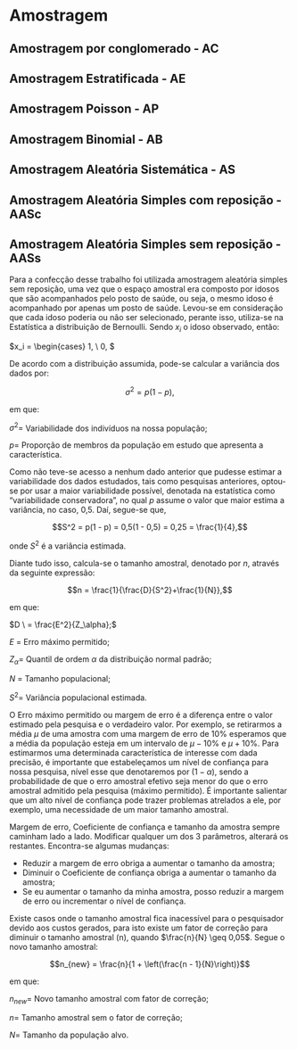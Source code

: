 # Amostragem

## Amostragem por conglomerado - AC

## Amostragem Estratificada - AE

## Amostragem Poisson - AP

## Amostragem Binomial - AB

## Amostragem Aleatória Sistemática - AS

## Amostragem Aleatória Simples com reposição - AASc

## Amostragem Aleatória Simples sem reposição - AASs

Para a confecção desse trabalho foi utilizada amostragem aleatória simples sem reposição, uma vez que o espaço amostral era composto por idosos que são acompanhados pelo posto de saúde, ou seja, o mesmo idoso é acompanhado por apenas um posto de saúde. \indent Levou-se em consideração que cada idoso poderia ou não ser selecionado, perante isso, utiliza-se na Estatística a distribuição de Bernoulli. Sendo $x_i$ o idoso observado, então:

\$x_i = \\begin{cases} 1,\text{ se o idoso é selecionado para compor a amostra.} \\ 0,\text{ se o idoso não é selecionado para compor amostra.} \$

De acordo com a distribuição assumida, pode-se calcular a variância dos dados por:

$$\sigma^2 = p(1 - p),$$

em que:

$\sigma^2 =$ Variabilidade dos indivíduos na nossa população;

$p =$ Proporção de membros da população em estudo que apresenta a característica.

Como não teve-se acesso a nenhum dado anterior que pudesse estimar a variabilidade dos dados estudados, tais como pesquisas anteriores, optou-se por usar a maior variabilidade possível, denotada na estatística como "variabilidade conservadora", no qual $p$ assume o valor que maior estima a variância, no caso, 0,5. Daí, segue-se que,

$$S^2 = p(1 - p) = 0,5(1 - 0,5) = 0,25 = \frac{1}{4},$$

onde $S^2$ é a variância estimada.

Diante tudo isso, calcula-se o tamanho amostral, denotado por $n$, através da seguinte expressão:

$$n = \frac{1}{\frac{D}{S^2}+\frac{1}{N}},$$

em que:

$D \ = \frac{E^2}{Z_\alpha};$

$E \ =$ Erro máximo permitido;

$Z_\alpha =$ Quantil de ordem $\alpha$ da distribuição normal padrão;

$N \ =$ Tamanho populacional;

$S^2 =$ Variância populacional estimada.

O Erro máximo permitido ou margem de erro é a diferença entre o valor estimado pela pesquisa e o verdadeiro valor. Por exemplo, se retirarmos a média $\mu$ de uma amostra com uma margem de erro de 10% esperamos que a média da população esteja em um intervalo de $\mu - 10\%$ e $\mu + 10\%$. Para estimarmos uma determinada característica de interesse com dada precisão, é importante que estabeleçamos um nível de confiança para nossa pesquisa, nível esse que denotaremos por $(1 - \alpha)$, sendo a probabilidade de que o erro amostral efetivo seja menor do que o erro amostral admitido pela pesquisa (máximo permitido). É importante salientar que um alto nível de confiança pode trazer problemas atrelados a ele, por exemplo, uma necessidade de um maior tamanho amostral.

Margem de erro, Coeficiente de confiança e tamanho da amostra sempre caminham lado a lado. Modificar qualquer um dos 3 parâmetros, alterará os restantes. Encontra-se algumas mudanças:

-   Reduzir a margem de erro obriga a aumentar o tamanho da amostra;
-   Diminuir o Coeficiente de confiança obriga a aumentar o tamanho da amostra;
-   Se eu aumentar o tamanho da minha amostra, posso reduzir a margem de erro ou incrementar o nível de confiança.

Existe casos onde o tamanho amostral fica inacessível para o pesquisador devido aos custos gerados, para isto existe um fator de correção para diminuir o tamanho amostral (n), quando $\frac{n}{N} \geq 0,05$. Segue o novo tamanho amostral:

$$n_{new} = \frac{n}{1 + \left(\frac{n - 1}{N}\right)}$$

em que:

$n_{new} =$ Novo tamanho amostral com fator de correção;

$n =$ Tamanho amostral sem o fator de correção;

$N =$ Tamanho da população alvo.
